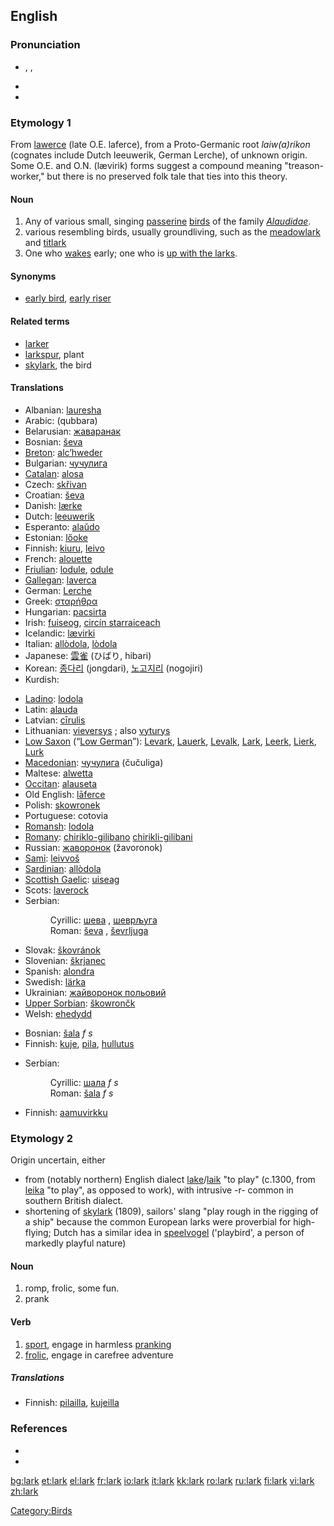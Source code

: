 ==English==

===Pronunciation===
*{{IPA|/lɑː(r)k/}}, {{SAMPA|/lA:(r)k/}}, {{AHD|lärk}}
*{{audio|en-us-lark.ogg|Audio (US)}}
*{{rhymes|ɑː(r)k}}

===Etymology 1===
From {{OE.}} [[lawerce]] (late O.E. laferce), from a Proto-Germanic root ''laiw(a)rikon'' (cognates include Dutch leeuwerik, German Lerche), of unknown origin. Some O.E. and O.N. (lævirik) forms suggest a compound meaning "treason-worker," but there is no preserved folk tale that ties into this theory.

====Noun====
{{en-noun}} 

# Any of various small, singing [[passerine]] [[bird]]s of the family ''[[Alaudidae]]''.
# various resembling birds, usually groundliving, such as the [[meadowlark]] and [[titlark]]
# One who [[wake]]s early; one who is [[up with the larks]].

====Synonyms====
*{{italbrac-colon|one who wakes early}} [[early bird]], [[early riser]]

====Related terms====
*[[larker]]
*[[larkspur]], plant
*[[skylark]], the bird

====Translations====
{{trans-top|bird}}
*Albanian: [[lauresha]]
*Arabic: {{ARchar|[[قبرة|قبّرة]]}} (qubbara)
*Belarusian: [[жаваранак]]
*Bosnian: [[ševa]] {{f}}
*[[Breton]]: [[alc’hweder]]
*Bulgarian: [[чучулига]]
*[[Catalan]]: [[alosa]]
*Czech: [[skřivan]]
*Croatian: [[ševa]]
*Danish: [[lærke]] {{c}}
*Dutch: [[leeuwerik]] {{m}}
*Esperanto: [[alaŭdo]]
*Estonian: [[lőoke]]
*Finnish: [[kiuru]], [[leivo]]
*French: [[alouette]] {{f}}
*[[Friulian]]: [[lodule]], [[odule]]
*[[Gallegan]]: [[laverca]]
*German: [[Lerche]] {{f}}
*Greek: [[σταρήθρα]]
*Hungarian: [[pacsirta]]
*Irish: [[fuiseog]], [[circín starraiceach]]
*Icelandic: [[lævirki]]
*Italian: [[allòdola]], [[lòdola]]
*Japanese: [[雲雀]] (ひばり, hibari)
*Korean: [[종다리]] (jongdari), [[노고지리]] (nogojiri)
*Kurdish: {{KUchar|[[کڵاوکوره‌]]}}
{{trans-mid}}
*[[Ladino]]: [[lodola]]
*Latin: [[alauda]]
*Latvian: [[cīrulis]]
*Lithuanian: [[vieversys]] {{m}}; also [[vyturys]] {{m}}
*[[Low Saxon]] (“[[Low German]]”): [[Levark]], [[Lauerk]], [[Levalk]], [[Lark]], [[Leerk]], [[Lierk]], [[Lurk]] {{f}}
*[[Macedonian]]: [[чучулига]] (čučuliga)
*Maltese: [[alwetta]]
*[[Occitan]]: [[alauseta]]
*Old English: [[laferce|lāferce]] {{f}}
*Polish: [[skowronek]] {{m}}
*Portuguese: cotovia {{f}}
*[[Romansh]]: [[lodola]]
*[[Romany]]: [[chiriklo-gilibano]] {{m}} [[chirikli-gilibani]] {{f}}
*Russian: [[жаворонок]] (žavoronok)
*[[Sami]]: [[leivvoš]]
*[[Sardinian]]: [[allòdola]]
*[[Scottish Gaelic]]: [[uiseag]] {{f}}
*Scots: [[laverock]]
*Serbian:
*:Cyrillic: [[шева]] {{f}}, [[шевpљугa]] {{f}}
*:Roman: [[ševa]] {{f}}, [[ševrljuga]] {{f}}
*Slovak: [[škovránok]]
*Slovenian: [[škrjanec]] {{m}}
*Spanish: [[alondra]] {{f}}
*Swedish: [[lärka]]
*Ukrainian: [[жайворонок польовий]]
*[[Upper Sorbian]]: [[škowrončk]]
*Welsh: [[ehedydd]]
{{trans-bottom}}

{{trans-top|a bit of fun}}
*Bosnian: [[šala]] ''f s''
*Finnish: [[kuje]], [[pila]], [[hullutus]]
{{trans-mid}}
*Serbian:
*:Cyrillic: [[шала]] ''f s''
*:Roman: [[šala]] ''f s''
{{trans-bottom}}

{{trans-top|one who [[wake]]s early}}
*Finnish: [[aamuvirkku]]
{{trans-mid}}
{{trans-bottom}}

===Etymology 2===
Origin uncertain, either
* from (notably northern) English dialect [[lake]]/[[laik]] "to play" (c.1300, from {{ON.}} [[leika]] "to play", as opposed to work), with intrusive -r- common in southern British dialect. 
* shortening of [[skylark]] (1809), sailors' slang "play rough in the rigging of a ship" because the common European larks were proverbial for high-flying; Dutch has a similar idea in [[speelvogel]] ('playbird', a person of markedly playful nature)

====Noun====
{{en-noun}} 

# romp, frolic, some fun.
# prank

====Verb====
{{en-verb}}

# [[sport]], engage in harmless [[prank]]ing
# [[frolic]], engage in carefree adventure

=====Translations=====
{{top}}
*Finnish: [[pilailla]], [[kujeilla]]
{{mid}}
{{bottom}}

===References===
* {{R:Online Etymology Dictionary}}
* {{Websters}}

[[Category:Birds]]

[[bg:lark]]
[[et:lark]]
[[el:lark]]
[[fr:lark]]
[[io:lark]]
[[it:lark]]
[[kk:lark]]
[[ro:lark]]
[[ru:lark]]
[[fi:lark]]
[[vi:lark]]
[[zh:lark]]